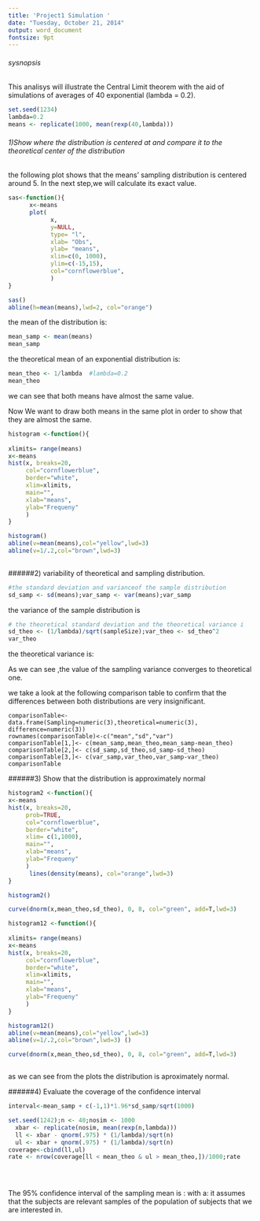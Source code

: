 ```yaml
---
title: 'Project1 Simulation '
date: "Tuesday, October 21, 2014"
output: word_document
fontsize: 9pt
---
```



###### sysnopsis
 This analisys will illustrate the  Central Limit theorem  with the aid of simulations of averages of 40 exponential (lambda = 0.2). 
```r
set.seed(1234)
lambda=0.2
means <- replicate(1000, mean(rexp(40,lambda)))
```



###### 1)Show where the distribution is centered at and compare it to the theoretical center of the distribution

the following plot shows that the means' sampling distribution is centered around 5.
In the next step,we  will calculate its  exact value.


```r

sas<-function(){
      x<-means
      plot(
            x,
            y=NULL,
            type= "l",
            xlab= "Obs",
            ylab= "means",
            xlim=c(0, 1000), 
            ylim=c(-15,15),
            col="cornflowerblue",
            )
}

sas()
abline(h=mean(means),lwd=2, col="orange")

```


the mean of the distribution is:

```r
mean_samp <- mean(means)
mean_samp
```

the theoretical mean of an exponential distribution is:

```r
mean_theo <- 1/lambda  #lambda=0.2
mean_theo 
```

 we can see that both means have almost the same value.


Now We want to draw both means in the same plot in order to show that they are almost the same.
 
```r
histogram <-function(){
      
xlimits= range(means)
x<-means
hist(x, breaks=20,
     col="cornflowerblue", 
     border="white",
     xlim=xlimits, 
     main="", 
     xlab="means", 
     ylab="Frequeny"
     )
}

histogram()
abline(v=mean(means),col="yellow",lwd=3) 
abline(v=1/.2,col="brown",lwd=3) 
 

```



######2) variability of theoretical and sampling distribution.


```r
#the standard deviation and varianceof the sample distribution 
sd_samp <- sd(means);var_samp <- var(means);var_samp

```
the variance of the sample distribution is 



```r
# the theoretical standard deviation and the theoretical variance i
sd_theo <- (1/lambda)/sqrt(sampleSize);var_theo <- sd_theo^2      
var_theo
```
the theoretical  variance is:

As we can see ,the value of the  sampling variance converges to  theoretical one.

we take a look at the following comparison table to confirm that the differences  between both distributions are very insignificant.

```{recho=FALSE}
comparisonTable<-data.frame(Sampling=numeric(3),theoretical=numeric(3), difference=numeric(3))
rownames(comparisonTable)<-c("mean","sd","var")
comparisonTable[1,]<- c(mean_samp,mean_theo,mean_samp-mean_theo)
comparisonTable[2,]<- c(sd_samp,sd_theo,sd_samp-sd_theo)
comparisonTable[3,]<- c(var_samp,var_theo,var_samp-var_theo) 
comparisonTable
```



######3) Show that the distribution is approximately normal
```r
histogram2 <-function(){
x<-means
hist(x, breaks=20,
     prob=TRUE, 
     col="cornflowerblue", 
     border="white",
     xlim= c(1,1000), 
     main="", 
     xlab="means", 
     ylab="Frequeny"
     )
      lines(density(means), col="orange",lwd=3)
}

histogram2()

curve(dnorm(x,mean_theo,sd_theo), 0, 8, col="green", add=T,lwd=3)

histogram12 <-function(){
      
xlimits= range(means)
x<-means
hist(x, breaks=20,
     col="cornflowerblue", 
     border="white",
     xlim=xlimits, 
     main="", 
     xlab="means", 
     ylab="Frequeny"
     )
}

histogram12()
abline(v=mean(means),col="yellow",lwd=3) 
abline(v=1/.2,col="brown",lwd=3) ()

curve(dnorm(x,mean_theo,sd_theo), 0, 8, col="green", add=T,lwd=3)



```


 as we can see from the plots the distribution is aproximately normal.



######4) Evaluate the coverage of the confidence interval 

```r
interval<-mean_samp + c(-1,1)*1.96*sd_samp/sqrt(1000)

```



```r
set.seed(1242);n <- 40;nosim <- 1000
  xbar <- replicate(nosim, mean(rexp(n,lambda)))
  ll <- xbar - qnorm(.975) * (1/lambda)/sqrt(n)
  ul <- xbar + qnorm(.975) * (1/lambda)/sqrt(n)
coverage<-cbind(ll,ul)
rate <- nrow(coverage[ll < mean_theo & ul > mean_theo,])/1000;rate


 
```


The 95% confidence interval of the sampling mean is :
with a:   it assumes that the subjects are relevant samples of the population of subjects that we are interested in.